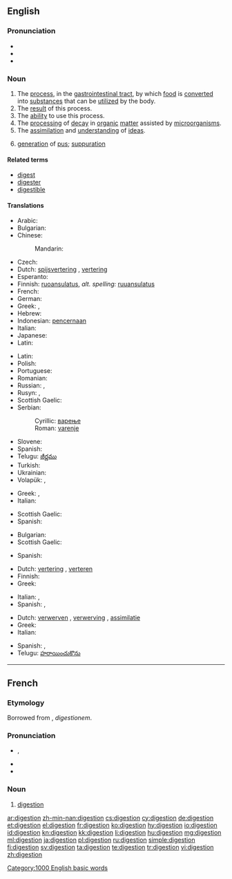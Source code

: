 {{also|digestión}}
==English==
{{wikipedia}}

===Pronunciation===
* {{IPA|/daɪˈdʒɛstʃən/|/dɨˈdʒɛstʃən/}}
* {{audio|en-us-digestion.ogg|Audio (US)}}
* {{rhymes|ɛstʃən}}

===Noun===
{{en-noun|s|-}}

# The [[process]], in the [[gastrointestinal tract]], by which [[food]] is [[convert]]ed into [[substance]]s that can be [[utilize]]d by the body.
# The [[result]] of this process.
# The [[ability]] to use this process.
# The [[processing]] of [[decay]] in [[organic]] [[matter]] assisted by [[microorganism]]s.
# The [[assimilation]] and [[understanding]] of [[idea]]s.
# {{medicine|archaic}} [[generation]] of [[pus]]; [[suppuration]]

====Related terms====
* [[digest]]
* [[digester]]
* [[digestible]]

====Translations====
{{trans-top|process in gastrointestinal tract}}
* Arabic: {{t-|ar|هضم|m|tr=haDm}}
* Bulgarian: {{t-|bg|храносмилане|n}}
* Chinese:
*: Mandarin: {{t-|cmn|消化|tr=xiāohuà|sc=Hani}}
* Czech: {{t-|cs|trávení|n}}
* Dutch: [[spijsvertering]] {{f}}, [[vertering]] {{f}}
* Esperanto: {{t-|eo|digesto}}
* Finnish: [[ruoansulatus]], ''alt. spelling:'' [[ruuansulatus]]
* French: {{t+|fr|digestion|f}}
* German: {{t+|de|Verdauung|f}}
* Greek: {{t+|el|πέψη|f|tr=pépsi}}, {{t+|el|χώνεψη|f|tr=khónepsi}}
* Hebrew: {{t-|he|עיכול|m|tr=ikúl}}
* Indonesian: [[pencernaan]]
* Italian: {{t-|it|digestione|f}}
* Japanese: {{t+|ja|消化|tr=しょうか, shōka}}
* Latin: {{t|la|digestio|f}}
{{trans-mid}}
* Latin: {{t|la|digestio|f}}
* Polish: {{t+|pl|trawienie|n}}
* Portuguese: {{t+|pt|digestão|f}}
* Romanian: {{t-|ro|digestie}}
* Russian: {{t+|ru|пищеварение|n|tr=piščevarénije}}, {{t+|ru|переваривание|n|tr=perevarivánije}}
* Rusyn: {{tø|rue|травлїня|n|tr=travljinja}}, {{tø|rue|діґесція|f|tr=digesсija}}
* Scottish Gaelic: {{t-|gd|meirbheadh|m}}
* Serbian:
*: Cyrillic: [[варење]] {{n}}
*: Roman: [[varenje]] {{n}}
* Slovene: {{t+|sl|prebava|f}}
* Spanish: {{t+|es|digestión|f}}
* Telugu: [[జీర్ణము]]
* Turkish: {{t+|tr|sindirim}}
* Ukrainian: {{t-|uk|травлення|n|tr= trávlennja|sc=Cyrl}}
* Volapük: {{t+|vo|dicet}}, {{t-|vo|dicetam}}
{{trans-bottom}}

{{trans-top|result of this process}}
* Greek: {{t+|el|πέψη|f|tr=pépsi}}, {{t+|el|χώνεψη|f|tr=khónepsi}}
* Italian: {{t-|it|digestione|f}}
{{trans-mid}}
* Scottish Gaelic: {{t-|gd|meirbheadh|m}}
* Spanish: {{t+|es|digestión|f}}
{{trans-bottom}}

{{trans-top|ability to use this process}}
* Bulgarian: {{t-|bg|храносмилане|n}}
* Scottish Gaelic: {{t-|gd|meirbheadh|m}}
{{trans-mid}}
* Spanish: {{t+|es|digestión|f}}
{{trans-bottom}}

{{trans-top|processing of decay in organic matter assisted by microorganisms}}
* Dutch: [[vertering]] {{f}}, [[verteren]] {{n}}
* Finnish: {{t-|fi|hajottaminen}}
* Greek: {{t+|el|αποσύνθεση|f|tr=aposínθesi}}
{{trans-mid}}
* Italian: {{t-|it|decomposizione|f}}, {{t-|it|digestione|f}}
* Spanish: {{t+|es|descomposición|f}}, {{t+|es|putrefacción|f}}
{{trans-bottom}}

{{trans-top|assimilation and understanding of ideas}}
* Dutch: [[verwerven]] {{n}}, [[verwerving]] {{f}}, [[assimilatie]] {{f}}
* Greek: {{t+|el|αφομοίωση|f|tr=afomíosi}}
* Italian: {{t+|it|assimilazione|f}}
{{trans-mid}}
* Spanish: {{t+|es|digestión|f}}, {{t+|es|asimilación|f}}
* Telugu: [[హరాయించుకొను]]
{{trans-bottom}}

[[Category:1000 English basic words]]

----

==French==

===Etymology===
Borrowed from {{etyl|la|fr}} {{term|digestio|lang=la}}, ''digestionem''.

===Pronunciation===
* {{IPA|/diʒɛstjɔ̃/|lang=fr}}, {{X-SAMPA|/diZEstjO~/|lang=fr}}
* {{audio|Fr-digestion.ogg|Audio}}
* {{rhymes|ɔ̃|lang=fr}}

===Noun===
{{fr-noun|f}}

# [[#English|digestion]]

[[ar:digestion]]
[[zh-min-nan:digestion]]
[[cs:digestion]]
[[cy:digestion]]
[[de:digestion]]
[[et:digestion]]
[[el:digestion]]
[[fr:digestion]]
[[ko:digestion]]
[[hy:digestion]]
[[io:digestion]]
[[id:digestion]]
[[kn:digestion]]
[[kk:digestion]]
[[li:digestion]]
[[hu:digestion]]
[[mg:digestion]]
[[ml:digestion]]
[[ja:digestion]]
[[pl:digestion]]
[[ru:digestion]]
[[simple:digestion]]
[[fi:digestion]]
[[sv:digestion]]
[[ta:digestion]]
[[te:digestion]]
[[tr:digestion]]
[[vi:digestion]]
[[zh:digestion]]